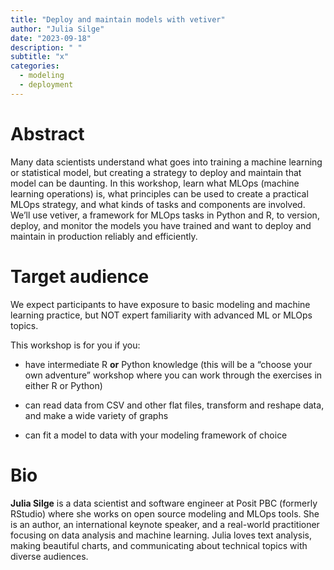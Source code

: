 ```yaml
---
title: "Deploy and maintain models with vetiver"
author: "Julia Silge"
date: "2023-09-18"
description: " "
subtitle: "x"
categories:
  - modeling
  - deployment
---
```


# Abstract

Many data scientists understand what goes into training a machine learning or statistical model, but creating a strategy to deploy and maintain that model can be daunting.
In this workshop, learn what MLOps (machine learning operations) is, what principles can be used to create a practical MLOps strategy, and what kinds of tasks and components are involved.
We'll use vetiver, a framework for MLOps tasks in Python and R, to version, deploy, and monitor the models you have trained and want to deploy and maintain in production reliably and efficiently.

# Target audience

We expect participants to have exposure to basic modeling and machine learning practice, but NOT expert familiarity with advanced ML or MLOps topics.

This workshop is for you if you:

-   have intermediate R **or** Python knowledge (this will be a "choose your own adventure" workshop where you can work through the exercises in either R or Python)

-   can read data from CSV and other flat files, transform and reshape data, and make a wide variety of graphs

-   can fit a model to data with your modeling framework of choice

# Bio

**Julia Silge** is a data scientist and software engineer at Posit PBC (formerly RStudio) where she works on open source modeling and MLOps tools.
She is an author, an international keynote speaker, and a real-world practitioner focusing on data analysis and machine learning.
Julia loves text analysis, making beautiful charts, and communicating about technical topics with diverse audiences.
